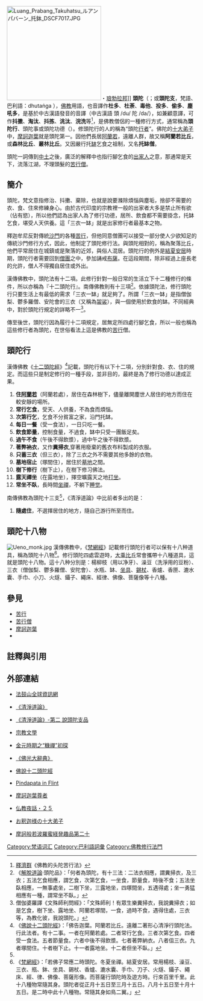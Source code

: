 {{otheruses|頭陀 (消歧義)}}
{{佛教}}
[[File:Luang_Prabang_Takuhatsu_ルアンパバーン_托鉢_DSCF7017.JPG|250px]]・[[琅勃拉邦|琅勃拉邦]]]]
'''頭陀'''（{{lang-sa|dhūta}}；或'''頭陀支'''，梵語、巴利語：dhutaṅga ），[[佛教|佛教]]用語，也音譯作'''杜多'''、'''杜荼'''、'''毒他'''、'''投多'''、'''偷多'''、'''塵吼多'''，是基於中古漢語發音的音譯（中古漢語 頭 /du/ 陀 /da/），如兼顧意譯，可作'''抖擻'''、'''淘汰'''、'''抖拣'''、'''洮汰'''、'''浣洗'''等<ref>[[釋濟群|釋濟群]]《佛教的头陀苦行法》</ref>，是佛教僧侶的一種修行方式，通常稱為'''頭陀行'''、頭陀事或頭陀功德（{{IAST|dhūta-guna}}）。修頭陀行的人的稱為“頭陀[[行者|行者]]”。佛陀的[[十大弟子|十大弟子]]中，[[摩訶迦葉|摩訶迦葉]]就是頭陀第一。因他們長居[[阿蘭若|阿蘭若]]，遠離人群，故又稱'''阿蘭若比丘'''，或'''森林比丘'''、'''叢林比丘'''。又因嚴行托[[缽|缽]]乞食之祖制，又名'''托缽僧'''。

頭陀一詞傳到[[中土|中土]]之後，廣泛的解釋中也指行腳乞食的[[出家人|出家人]]之意，那通常是{{lj|行腳|行脚}}天下，流落江湖，不理頭髮的[[苦行僧|苦行僧]]。

== 簡介 ==
頭陀，梵文意指修治、抖擻、棄除，也就是說要滌除煩惱與塵垢，捨卻不需要的衣、食、住來修練身心。由於古代印度的宗教裡一般的出家者大多是禁止所有欲（佔有慾），所以他們認為出家人為了修行功德，居所、飲食都不需要掛念，托缽乞食，堪受人天供養。這「三衣一缽」就是出家修行者最基本之物。

釋迦牟尼反對傳統[[沙門|沙門]]的各種[[苦行|苦行]]，但他同意僧團可以接受一部分使人少欲知足的傳統沙門修行方式，因此，他制定了頭陀修行法。與頭陀相對的，稱為聚落比丘，他們平常居住在城鎮或是聚落的近郊，與俗人混居。頭陀行的例外是[[結夏安居|結夏安居]]時期，頭陀行者需要回到[[僧團|僧團]]之中，參加誦戒[[布薩|布薩]]。在這段期間，除非經過上座長老的允許，僧人不得獨自居住或外出。

漢傳佛教中，頭陀法有十二項。此修行針對一般日常的生活立下十二種修行的條件，所以亦稱為『十二頭陀行』。南傳佛教則有十三項<ref name="jtdl">《[[解脫道論|解脫道論]]·頭陀品》：「何者為頭陀，有十三法：二法衣相應，謂糞掃衣，及三衣；五法乞食相應，謂乞食，次第乞食，一坐食，節量食，時後不食；五法坐臥相應，一無事處坐，二樹下坐，三露地坐，四塚間坐，五遇得處；坐一勇猛相應有一種，謂常坐不臥。」</ref>。依據頭陀法，修行頭陀行只要生活上有最低的需求「三衣一缽」就足夠了。所謂「三衣一缽」是指僧伽梨、鬱多羅僧、安陀會的三衣（又稱為[[袈裟|袈裟]]），與一個使用於飲食的缽。不同經典中，對於頭陀行規定的詳略不一<ref>僧伽婆羅譯《文殊師利問經》：「文殊師利！有眾生樂糞掃衣，我說糞掃衣；如是乞食，樹下坐、露地坐、阿蘭若塚間，一食，過時不食，遇得住處，三衣等，為教化彼，我說頭陀。」</ref>。

傳至後世，頭陀行因為履行十二項規定，居無定所四處行腳乞食，所以一般也稱為這些修行者為頭陀，在世俗看法上這是佛教的[[苦行|苦行]]僧。

== 頭陀行 ==
漢傳佛教《[[十二頭陀經|十二頭陀經]]》<ref>《[[佛說十二頭陀經|佛說十二頭陀經]]》：「佛告迦葉。阿蘭若比丘。遠離二著形心清淨行頭陀法。行此法者。有十二事。一者在阿蘭若處。二者常行乞食。三者次第乞食。四者受一食法。五者節量食。六者中後不得飲漿。七者著弊納衣。八者伹三衣。九者塚間住。十者樹下止。十一者露地坐。十二者但坐不臥。」</ref>記載，頭陀行有以下十二項，分別針對食、衣、住的規定。而這些只是制定修行的一種手段，並非目的，最終是為了修行功德以達成正果。
#'''住[[阿蘭若|阿蘭若]]'''（阿蘭若處），居住在森林樹下，儘量離開塵世人居住的地方而住在較安靜的場所。
#'''常行乞食'''，受天、人供養，不為食而煩惱。
#'''次第行乞'''，乞食不分貧富之家，沿門托缽。
#'''每日一餐'''（受一食法），一日只吃一餐。
#'''飲食節量'''，控制食量，不過食，缽中只受一團飯足矣。
#'''過午不食'''（午後不得飲漿），過中午之後不得飲漿。
#'''著弊衲衣'''，又作'''糞掃衣''',穿著用廢棄的舊衣布料製成的衣服。
#'''只蓄三衣'''（但三衣），除了三衣之外不需要其他多餘的衣物。
#'''墓地宿止'''（塚間住），居住於[[墓地|墓地]]之間。
#'''樹下修行'''（樹下止），在樹下修习佛法。
#'''露天禪坐'''（在露地坐），擇空曠露天之地[[打坐|打坐]]。
#'''常坐不臥'''，長時間[[坐禪|坐禪]]，不躺下[[睡觉|睡觉]]。

南傳佛教為頭陀十三支<ref name="jtdl" />，《清淨道論》中比前者多出的是：
#'''隨處住'''，不選擇居住的地方，隨自己游行所至而住。

==頭陀十八物==
[[File:Ueno_monk.jpg|thumb]]
漢傳佛教中，《[[梵網經_(大乘佛教)|梵網經]]》記載修行頭陀行者可以保有十八种道具，稱為頭陀十八物<ref>《[[梵網經_(大乘佛教)|梵網經]]》：「若佛子常應二時頭陀。冬夏坐禪。結夏安居。常用楊枝、澡豆、三衣、瓶、鉢、坐具、錫杖、香爐、漉水囊、手巾、刀子、火燧、鑷子、繩床、經、律、佛像、菩薩形像。而菩薩行頭陀時及遊方時。行來百里千里。此十八種物常隨其身。頭陀者從正月十五日至三月十五日。八月十五日至十月十五日。是二時中此十八種物。常隨其身如鳥二翼。」</ref>。修行頭陀四處雲遊時，[[大乘|大乘]][[比丘|比丘]]常會攜帶十八種道具，這就是頭陀十八物。這十八种分別是：楊柳枝（用以净牙）、澡豆（洗淨用的豆粉）、三衣（僧伽梨、鬱多羅僧、安陀會）、水瓶、缽、[[坐具|坐具]]、[[錫杖|錫杖]]、香爐、香匣、漉水囊、手巾、小刀、火燧、鑷子、繩床、經律、佛像、菩薩像等十八種。

== 參見 ==
*[[苦行|苦行]]
*[[苦行僧|苦行僧]]
*[[摩訶迦葉|摩訶迦葉]]
*{{tsl|ja|托鉢|托鉢}}

==註釋與引用==
{{reflist|2}}

== 外部連結 ==
*{{zh}} [https://web.archive.org/web/20150520172506/http://www.ddm.org.tw/ 法鼓山全球資訊網]
*{{zh}} [https://web.archive.org/web/20071109224123/http://myweb.ncku.edu.tw/~lausinan/Tipitaka/Post-Canon/Visuddhimagga/chap02.htm 《清淨道論》]
*{{zh}} [https://web.archive.org/web/20070120103725/http://crumb.idv.tw/zz/Isagoge/chigi0002.htm 《清淨道論》-第二  說頭陀支品]
*{{zh}} [http://home.kimo.com.tw/peak_0002002/k100791.html 宗教文學]{{dead link|date=2017年12月 |bot=InternetArchiveBot |fix-attempted=yes }}
*{{zh}} [https://web.archive.org/web/20061001144857/http://ccbs.ntu.edu.tw/FULLTEXT/JR-BJ010/bj89729.htm 金元時期之“糠禪”初探]
*{{zh}} [http://sql.fgs.org.tw/webfbd/ 《佛光大辭典》]{{Wayback|url=http://sql.fgs.org.tw/webfbd/ |date=20070116223452 }}
*{{zh}} [https://web.archive.org/web/20050127134035/http://ccbs.ntu.edu.tw/BDLM/sutra/html/T17/T17n0783.htm 佛說十二頭陀經]
*{{en}} [https://web.archive.org/web/20030804182613/http://home.earthlink.net/~brelief/pindapata.html Pindapata in Flint]
*{{ja}} [https://web.archive.org/web/20061229133901/http://www.sakai.zaq.ne.jp/piicats/deshi3.htm 摩訶迦葉尊者]
*{{ja}} [http://web.kyoto-inet.or.jp/people/shiunji/yowa/yowa25.html 仏教夜話・２５]{{Wayback|url=http://web.kyoto-inet.or.jp/people/shiunji/yowa/yowa25.html |date=20070302052929 }}
*{{ja}} [https://web.archive.org/web/20070313111617/http://www2.odn.ne.jp/haf77370/5-15.htm お釈迦様の十大弟子]
*{{ja}} [http://www.sarvajnana.com/prajna/20/2006j.html 摩訶般若波羅蜜経発趣品第二十]{{Wayback|url=http://www.sarvajnana.com/prajna/20/2006j.html |date=20070330083000 }}

[[Category:梵语词汇|Category:梵语词汇]]
[[Category:巴利語詞彙|Category:巴利語詞彙]]
[[Category:佛教修行法門|Category:佛教修行法門]]